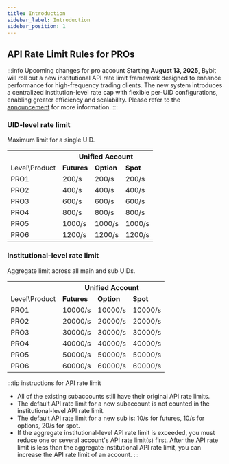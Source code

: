 ```yaml
---
title: Introduction
sidebar_label: Introduction
sidebar_position: 1
---
```


## API Rate Limit Rules for PROs

:::info Upcoming changes for pro account
Starting **August 13, 2025**, Bybit will roll out a new institutional API rate limit 
framework designed to enhance performance for high-frequency trading clients. The 
new system introduces a centralized institution-level rate cap with flexible per-UID 
configurations, enabling greater efficiency and scalability. Please refer to the [announcement](https://announcements.bybit.com/en/article/update-bybit-enhances-api-rate-limits-for-institutional-traders-bltbbbf60de757d074e/) for more information.
:::

### UID-level rate limit

Maximum limit for a single UID.

<span class="blocky_table">
<table class="custom_table">
    <tr>
        <th></th><th colSpan="3" align="center">Unified Account</th>
    </tr>
    <tr>
        <td>Level\Product</td><td><b>Futures</b></td><td><b>Option</b></td><td><b>Spot</b></td>
    </tr>
    <tr>
        <td>PRO1</td><td>200/s</td><td>200/s</td><td>200/s</td>
    </tr>
    <tr>
        <td>PRO2</td><td>400/s</td><td>400/s</td><td>400/s</td>
    </tr>
    <tr>
        <td>PRO3</td><td>600/s</td><td>600/s</td><td>600/s</td>
    </tr>
    <tr>
        <td>PRO4</td><td>800/s</td><td>800/s</td><td>800/s</td>
    </tr>
    <tr>
        <td>PRO5</td><td>1000/s</td><td>1000/s</td><td>1000/s</td>
    </tr>
    <tr>
        <td>PRO6</td><td>1200/s</td><td>1200/s</td><td>1200/s</td>
    </tr>
</table>
</span>


### Institutional-level rate limit

Aggregate limit across all main and sub UIDs.

<span class="blocky_table">
<table class="custom_table">
    <tr>
        <th></th><th colSpan="3" align="center">Unified Account</th>
    </tr>
    <tr>
        <td>Level\Product</td><td><b>Futures</b></td><td><b>Option</b></td><td><b>Spot</b></td>
    </tr>
    <tr>
        <td>PRO1</td><td>10000/s</td><td>10000/s</td><td>10000/s</td>
    </tr>
    <tr>
        <td>PRO2</td><td>20000/s</td><td>20000/s</td><td>20000/s</td>
    </tr>
    <tr>
        <td>PRO3</td><td>30000/s</td><td>30000/s</td><td>30000/s</td>
    </tr>
    <tr>
        <td>PRO4</td><td>40000/s</td><td>40000/s</td><td>40000/s</td>
    </tr>
    <tr>
        <td>PRO5</td><td>50000/s</td><td>50000/s</td><td>50000/s</td>
    </tr>
    <tr>
        <td>PRO6</td><td>60000/s</td><td>60000/s</td><td>60000/s</td>
    </tr>
</table>
</span>

:::tip instructions for API rate limit
- All of the existing subaccounts still have their original API rate limits.
- The default API rate limit for a new subaccount is not counted in the institutional-level API rate limit. 
- The default API rate limit for a new sub is: 10/s for futures, 10/s for options, 20/s for spot.
- If the aggregate institutional-level API rate limit is exceeded, you must reduce one or several account's API rate limit(s) first. After the API rate limit is less than the aggregate institutional API rate limit, you can increase the API rate limit of an account.
:::

